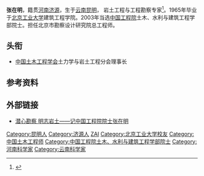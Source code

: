 '''张在明'''{{BD|1942年||2009年|12月4日}}，籍贯[[河南|河南]][[济源|济源]]，生于[[云南|云南]][[昆明|昆明]]， 岩土工程与工程勘察专家<ref >{{cite web |url=http://news.sciencenet.cn/htmlnews/2009/12/225934.shtm |language= |title=中国工程勘察大师张在明院士逝世 享年67岁 |publisher=科学网 |date=2009-12-08 |accessdate= |archive-date=2019-08-18 |archive-url=https://web.archive.org/web/20190818225909/http://news.sciencenet.cn/htmlnews/2009/12/225934.shtm |dead-url=no }}</ref>。1965年毕业于[[北京工业大学|北京工业大学]]建筑工程学院。2003年当选[[中国工程院|中国工程院]]土木、水利与建筑工程学部院士。担任北京市勘察设计研究院总工程师。

== 头衔 ==
*[[中国土木工程学会|中国土木工程学会]]土力学与岩土工程分会理事长

== 参考资料 ==
{{reflist}}

== 外部链接 ==
*[http://www.cqvip.com/QK/90073A/201508/665465462.html 潜心勘察 明志岩土——记中国工程院院士张在明] {{Wayback|url=http://www.cqvip.com/QK/90073A/201508/665465462.html |date=20190820101948 }}

{{中国工程院土木、水利与建筑工程学部院士}}
{{DEFAULTSORT:ZH张}}
[[Category:昆明人|Category:昆明人]]
[[Category:济源人|Category:济源人]]
[[Category:张姓|ZAI]]
[[Category:北京工业大学校友|Category:北京工业大学校友]]
[[Category:中国土木工程师|Category:中国土木工程师]]
[[Category:中国工程院土木、水利与建筑工程学部院士|Category:中国工程院土木、水利与建筑工程学部院士]]
[[Category:河南科学家|Category:河南科学家]]
[[Category:云南科学家|Category:云南科学家]]